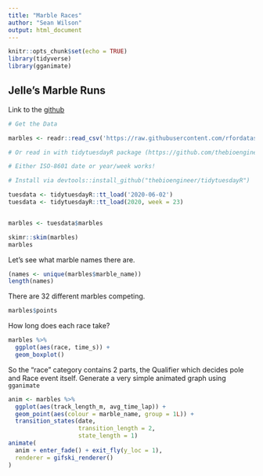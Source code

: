 ```yaml
---
title: "Marble Races"
author: "Sean Wilson"
output: html_document
---
```


```r
knitr::opts_chunk$set(echo = TRUE)
library(tidyverse)
library(gganimate)
```

## Jelle's Marble Runs

Link to the [github](https://github.com/rfordatascience/tidytuesday/blob/master/data/2020/2020-06-02/readme.md)

```r
# Get the Data

marbles <- readr::read_csv('https://raw.githubusercontent.com/rfordatascience/tidytuesday/master/data/2020/2020-06-02/marbles.csv')

# Or read in with tidytuesdayR package (https://github.com/thebioengineer/tidytuesdayR)

# Either ISO-8601 date or year/week works!

# Install via devtools::install_github("thebioengineer/tidytuesdayR")

tuesdata <- tidytuesdayR::tt_load('2020-06-02')
tuesdata <- tidytuesdayR::tt_load(2020, week = 23)


marbles <- tuesdata$marbles
```

```r
skimr::skim(marbles)
marbles
```

Let's see what marble names there are.
```r
(names <- unique(marbles$marble_name))
length(names)

```

There are 32 different marbles competing. 

```r
marbles$points
```


How long does each race take?

```r
marbles %>% 
  ggplot(aes(race, time_s)) +
  geom_boxplot()
```

So the "race" category contains 2 parts, the Qualifier which decides pole and Race event itself.
Generate a very simple animated graph using `gganimate` 

```r
anim <- marbles %>% 
  ggplot(aes(track_length_m, avg_time_lap)) +
  geom_point(aes(colour = marble_name, group = 1L)) +
  transition_states(date,
                    transition_length = 2,
                    state_length = 1)
animate(
  anim + enter_fade() + exit_fly(y_loc = 1),
  renderer = gifski_renderer()
)
```




